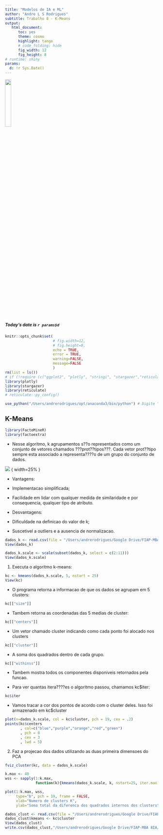 ```yaml
---
title: "Modelos de IA e ML"
author: "Andre L S Rodrigues"
subtitle: Trabalho 8 - K-Means
output:
   html_document:
      toc: yes
      theme: cosmo
      highlight: tango
      # code_folding: hide
      fig_width: 12
      fig_height: 8
# runtime: shiny
params:
  d: !r Sys.Date()
---
```


![](https://i.ibb.co/mXvdH3h/Fiap-logo-novo.jpg){ width=20% }

##### Today's date is `r params$d`

```r
knitr::opts_chunk$set(
                      # fig.width=12, 
                      # fig.height=8, 
                      echo = TRUE, 
                      error = TRUE, 
                      warning=FALSE, 
                      message=FALSE
                      )
rm(list = ls())
# if (!require (c("ggplot2", "plotly", "stringi", "stargazer","reticulate", "FactoMineR", "factoextra"))) install.packages(c("ggplot2", "plotly", "stringi", "stargazer","reticulate"), dependencies = TRUE )
library(plotly)
library(stargazer)
library(reticulate)
# reticulate::py_config()

use_python("/Users/andrerodrigues/opt/anaconda3/bin/python") # Digite "which python" no seu terminal para determinar o caminho do python no seu computador

```


## K-Means 

```r
library(FactoMineR)
library(factoextra)
```

* Nesse algoritmo, k agrupamentos s??o representados como um conjunto de vetores chamados ???prot??tipos???. Cada vetor prot??tipo sempre esta associado a representa????o de um grupo do conjunto de dados.

![](https://i.ibb.co/nwFPfxm/kmeans.png) { width=25% }

* Vantagens:

 + Implementacao simplificada;

 + Facilidade em lidar com qualquer medida de similaridade e por consequencia, qualquer tipo de atributo.

* Desvantagens:

 + Dificuldade na definicao do valor de k;

 + Suscetivel a outliers e a ausencia de normalizacao.



```r
dados_k <- read.csv(file = "/Users/andrerodrigues/Google Drive/FIAP-MBA 8IA/006 - Modelos de IA e ML/Trabalho_Final_2/Exercicio8_v2/data_nostd_v2.csv", header = TRUE, sep = ",")
View(dados_k)
```

```r
dados_k.scale <- scale(subset(dados_k, select = c(2:11)))
View(dados_k.scale)
```

1. Executa o algoritmo k-means:
```r
kc <- kmeans(dados_k.scale, 5, nstart = 25)
View(kc)
```


* O programa retorna a informacao de que os dados se agrupam em 5 clusters:
```r
kc[["size"]]
```


* Tambem retorna as coordenadas das 5 medias de cluster:
```r
kc[["centers"]]
```


* Um vetor chamado cluster indicando como cada ponto foi alocado nos clusters
```r
kc[["cluster"]]
```

* A soma dos quadrados dentro de cada grupo.
```r
kc[["withinss"]]
```

* Tambem mostra todos os componentes disponiveis retornados pela funcao.

* Para ver quantas itera????es o algoritmo passou, chamamos kc$iter:
```r
kc$iter
```
* Vamos tracar a cor dos pontos de acordo com o cluster deles. Isso foi armazenado em kc$cluster

```r
plot(x=dados_k.scale, col = kc$cluster, pch = 19, cex = .2)
points(kc$centers
       , col=c("blue","purple","orange","red","green")
       , pch = 8
       , cex = 3
       , lwd = 5)
```

2. Faz a projecao dos dados utilizando as duas primeira dimensoes do PCA
```r
fviz_cluster(kc, data = dados_k.scale)
```


```r
k.max <- 40
wss <- sapply(1:k.max, 
              function(k){kmeans(dados_k.scale, k, nstart=25, iter.max = 50 )$tot.withinss})
```


```r
plot(1:k.max, wss,
     type="b", pch = 19, frame = FALSE, 
     xlab="Numero de clusters K",
     ylab="Soma total da diferenca dos quadrados internos dos clusters")
```


```r
dados_clust <- read.csv(file = "/Users/andrerodrigues/Google Drive/FIAP-MBA 8IA/006 - Modelos de IA e ML/Trabalho_Final_2/Exercicio8_v2/dados_clust_v2.csv", header = TRUE, sep = ",")
dados_clust$kmeans <- kc$cluster
View(dados_clust)
write.csv(dados_clust,"/Users/andrerodrigues/Google Drive/FIAP-MBA 8IA/006 - Modelos de IA e ML/Trabalho_Final_2/Exercicio8_v2/dados_clust_v2.csv", row.names=FALSE)
```

